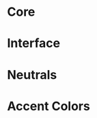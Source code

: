 
<Meta title="Colors" />

# Core 

<ColorPalette>
  <ColorItem
    title="Interactive"
    subtitle="Clickable elements"
    colors={{ 
        Initial: 'var(--bg-interactive)', 
        Hover: 'var(--bg-interactive-hover)',
        Highlight: 'var(--bg-interactive-light)', 
        HighlightHover: 'var(--bg-interactive-light-hover)',
    }}
  />
  <ColorItem
    title="Accent"
    subtitle="Important and eyecatching information"
    colors={{ 
        Initial: 'var(--bg-accent)', 
        Hover: 'var(--bg-accent-hover)',
        LightInitial: 'var(--bg-accent-light)', 
        LightHover: 'var(--bg-accent-light-hover)',
    }}
  />
  <ColorItem
    title="Assistant"
    subtitle="AI related information and elements"
    colors={{ 
        Initial: 'var(--bg-assistant)', 
        Hover: 'var(--bg-assistant-hover)',
        LightInitial: 'var(--bg-assistant-light)', 
        LightHover: 'var(--bg-assistant-light-hover)',
    }}
  />
</ColorPalette>

# Interface 

<ColorPalette>
  <ColorItem
    title="Backgrounds"
    colors={{ 
        Page: 'var(--bg-page)',
        Fullpage: 'var(--bg-fullpage)',
        Wizard: 'var(--bg-wizard)',
    }}
  />
  <ColorItem
    title="Interface"
    colors={{ 
        Default: 'var(--bg-ui)',
    }}
  />
  <ColorItem
    title="Card"
    subtitle="Content containers"
    colors={{ 
        Default: 'var(--bg-card)',
        Hover: 'var(--bg-card-hover)',
    }}
  />
  <ColorItem
    title="Modal"
    subtitle="Dialogs over the interface"
    colors={{ 
        Modal: 'var(--bg-modal)',
    }}
  />
  <ColorItem
    title="Dropdown"
    subtitle="Contextual overlays"
    colors={{ 
        Default: 'var(--bg-dropdown)',
    }}
  />
  <ColorItem
    title="Highlight"
    subtitle="Important information"
    colors={{ 
        Default: 'var(--bg-highlight)',
        Hover: 'var(--bg-highlight-hover)',
    }}
  />
  <ColorItem
    title="Hover"
    subtitle="Hoverable elements"
    colors={{ 
        Default: 'var(--bg-ui-hover)',
    }}
  />
</ColorPalette>

# Neutrals

<ColorPalette>
  <ColorItem
    title="Neutrals"
    colors={{ 
        "50": 'hsl(var(--color-neutral-50))',
        "100": 'hsl(var(--color-neutral-100))',
        "150": 'hsl(var(--color-neutral-150))',
        "200": 'hsl(var(--color-neutral-200))',
        "250": 'hsl(var(--color-neutral-250))',
        "300": 'hsl(var(--color-neutral-300))',
        "350": 'hsl(var(--color-neutral-350))',
        "400": 'hsl(var(--color-neutral-400))',
        "450": 'hsl(var(--color-neutral-450))',
        "500": 'hsl(var(--color-neutral-500))',
    }}
  />
  <ColorItem
    title="Neutrals"
    colors={{ 
        "550": 'hsl(var(--color-neutral-550))',
        "600": 'hsl(var(--color-neutral-600))',
        "650": 'hsl(var(--color-neutral-650))',
        "700": 'hsl(var(--color-neutral-700))',
        "750": 'hsl(var(--color-neutral-750))',
        "800": 'hsl(var(--color-neutral-800))',
        "850": 'hsl(var(--color-neutral-850))',
        "900": 'hsl(var(--color-neutral-900))',
        "950": 'hsl(var(--color-neutral-950))',
        "1000": 'hsl(var(--color-neutral-1000))',
    }}
  />
</ColorPalette>

# Accent Colors 

<ColorPalette>
  <ColorItem
    title="Pink"
    colors={{ 
        "50": 'hsl(var(--color-pink-050))',
        "100": 'hsl(var(--color-pink-100))',
        "200": 'hsl(var(--color-pink-200))',
        "300": 'hsl(var(--color-pink-300))',
        "400": 'hsl(var(--color-pink-400))',
        "500": 'hsl(var(--color-pink-500))',
        "600": 'hsl(var(--color-pink-600))',
        "700": 'hsl(var(--color-pink-700))',
        "800": 'hsl(var(--color-pink-800))',
        "900": 'hsl(var(--color-pink-900))',
        "950": 'hsl(var(--color-pink-950))',
    }}
  />
  <ColorItem
    title="Red"
    colors={{ 
        "50": 'hsl(var(--color-red-050))',
        "100": 'hsl(var(--color-red-100))',
        "200": 'hsl(var(--color-red-200))',
        "300": 'hsl(var(--color-red-300))',
        "400": 'hsl(var(--color-red-400))',
        "500": 'hsl(var(--color-red-500))',
        "600": 'hsl(var(--color-red-600))',
        "700": 'hsl(var(--color-red-700))',
        "800": 'hsl(var(--color-red-800))',
        "900": 'hsl(var(--color-red-900))',
        "950": 'hsl(var(--color-red-950))',
    }}
  />
  <ColorItem
    title="Orange"
    colors={{ 
        "50": 'hsl(var(--color-orange-050))',
        "100": 'hsl(var(--color-orange-100))',
        "200": 'hsl(var(--color-orange-200))',
        "300": 'hsl(var(--color-orange-300))',
        "400": 'hsl(var(--color-orange-400))',
        "500": 'hsl(var(--color-orange-500))',
        "600": 'hsl(var(--color-orange-600))',
        "700": 'hsl(var(--color-orange-700))',
        "800": 'hsl(var(--color-orange-800))',
        "900": 'hsl(var(--color-orange-900))',
        "950": 'hsl(var(--color-orange-950))',
    }}
  />
  <ColorItem
    title="Yellow"
    colors={{ 
        "50": 'hsl(var(--color-yellow-050))',
        "100": 'hsl(var(--color-yellow-100))',
        "200": 'hsl(var(--color-yellow-200))',
        "300": 'hsl(var(--color-yellow-300))',
        "400": 'hsl(var(--color-yellow-400))',
        "500": 'hsl(var(--color-yellow-500))',
        "600": 'hsl(var(--color-yellow-600))',
        "700": 'hsl(var(--color-yellow-700))',
        "800": 'hsl(var(--color-yellow-800))',
        "900": 'hsl(var(--color-yellow-900))',
        "950": 'hsl(var(--color-yellow-950))',
    }}
  />
  <ColorItem
    title="Green"
    colors={{ 
        "50": 'hsl(var(--color-green-050))',
        "100": 'hsl(var(--color-green-100))',
        "200": 'hsl(var(--color-green-200))',
        "300": 'hsl(var(--color-green-300))',
        "400": 'hsl(var(--color-green-400))',
        "500": 'hsl(var(--color-green-500))',
        "600": 'hsl(var(--color-green-600))',
        "700": 'hsl(var(--color-green-700))',
        "800": 'hsl(var(--color-green-800))',
        "900": 'hsl(var(--color-green-900))',
        "950": 'hsl(var(--color-green-950))',
    }}
  />
  <ColorItem
    title="Teal"
    colors={{ 
        "50": 'hsl(var(--color-teal-050))',
        "100": 'hsl(var(--color-teal-100))',
        "200": 'hsl(var(--color-teal-200))',
        "300": 'hsl(var(--color-teal-300))',
        "400": 'hsl(var(--color-teal-400))',
        "500": 'hsl(var(--color-teal-500))',
        "600": 'hsl(var(--color-teal-600))',
        "700": 'hsl(var(--color-teal-700))',
        "800": 'hsl(var(--color-teal-800))',
        "900": 'hsl(var(--color-teal-900))',
        "950": 'hsl(var(--color-teal-950))',
    }}
  />
  <ColorItem
    title="Blue"
    colors={{ 
        "50": 'hsl(var(--color-blue-050))',
        "100": 'hsl(var(--color-blue-100))',
        "200": 'hsl(var(--color-blue-200))',
        "300": 'hsl(var(--color-blue-300))',
        "400": 'hsl(var(--color-blue-400))',
        "500": 'hsl(var(--color-blue-500))',
        "600": 'hsl(var(--color-blue-600))',
        "700": 'hsl(var(--color-blue-700))',
        "800": 'hsl(var(--color-blue-800))',
        "900": 'hsl(var(--color-blue-900))',
        "950": 'hsl(var(--color-blue-950))',
    }}
  />
  <ColorItem
    title="Purple"
    colors={{ 
        "50": 'hsl(var(--color-purple-050))',
        "100": 'hsl(var(--color-purple-100))',
        "200": 'hsl(var(--color-purple-200))',
        "300": 'hsl(var(--color-purple-300))',
        "400": 'hsl(var(--color-purple-400))',
        "500": 'hsl(var(--color-purple-500))',
        "600": 'hsl(var(--color-purple-600))',
        "700": 'hsl(var(--color-purple-700))',
        "800": 'hsl(var(--color-purple-800))',
        "900": 'hsl(var(--color-purple-900))',
        "950": 'hsl(var(--color-purple-950))',
    }}
  />
</ColorPalette>
